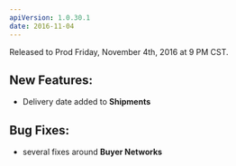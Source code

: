 ```yaml
---
apiVersion: 1.0.30.1
date: 2016-11-04
---
```


Released to Prod Friday, November 4th, 2016 at 9 PM CST.

## New Features:

- Delivery date added to **Shipments**

## Bug Fixes:

- several fixes around **Buyer Networks**
